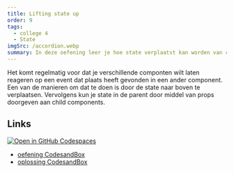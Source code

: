 ```yaml
---
title: Lifting state up
order: 9
tags:
  - college 4
  - State
imgSrc: /accordion.webp
summary: In deze oefening leer je hoe state verplaatst kan worden van child componenten naar parents.
---
```


Het komt regelmatig voor dat je verschillende componten wilt laten reageren op
een event dat plaats heeft gevonden in een ander component. Een van de manieren
om dat te doen is door de state naar boven te verplaatsen. Vervolgens kun je
state in de parent door middel van props doorgeven aan child components.

## Links

[![Open in GitHub Codespaces](https://github.com/codespaces/badge.svg)](https://github.com/codespaces/new?hide_repo_select=true&ref=main&repo=597837686&machine=basicLinux32gb&devcontainer_path=.devcontainer%2Faccordion%2Fdevcontainer.json&location=WestEurope)

- [oefening CodesandBox](https://githubbox.com/annbeemsterboer/basistraining-react/tree/main/oefeningen/accordion)
- [oplossing CodesandBox](https://githubbox.com/annbeemsterboer/basistraining-react/tree/main/oefeningen/accordion-oplossing)
